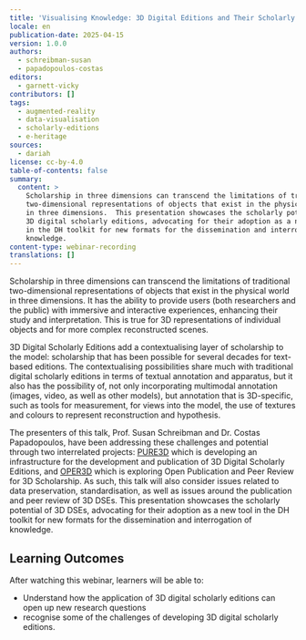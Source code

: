 ```yaml
---
title: 'Visualising Knowledge: 3D Digital Editions and Their Scholarly Potential'
locale: en
publication-date: 2025-04-15
version: 1.0.0
authors:
  - schreibman-susan
  - papadopoulos-costas
editors:
  - garnett-vicky
contributors: []
tags:
  - augmented-reality
  - data-visualisation
  - scholarly-editions
  - e-heritage
sources:
  - dariah
license: cc-by-4.0
table-of-contents: false
summary:
  content: >
    Scholarship in three dimensions can transcend the limitations of traditional
    two-dimensional representations of objects that exist in the physical world
    in three dimensions.  This presentation showcases the scholarly potential of
    3D digital scholarly editions, advocating for their adoption as a new tool
    in the DH toolkit for new formats for the dissemination and interrogation of
    knowledge.
content-type: webinar-recording
translations: []
---
```

Scholarship in three dimensions can transcend the limitations of traditional two-dimensional representations of objects that exist in the physical world in three dimensions. It has the ability to provide users (both researchers and the public) with immersive and interactive experiences, enhancing their study and interpretation. This is true for 3D representations of individual objects and for more complex reconstructed scenes. 

3D Digital Scholarly Editions add a contextualising layer of scholarship to the model: scholarship that has been possible for several decades for text-based editions. The contextualising possibilities share much with traditional digital scholarly editions in terms of textual annotation and apparatus, but it also has the possibility of, not only incorporating multimodal annotation (images, video, as well as other models), but annotation that is 3D-specific, such as tools for measurement, for views into the model, the use of textures and colours to represent reconstruction and hypothesis.

The presenters of this talk, Prof. Susan Schreibman and Dr. Costas Papadopoulos, have been addressing these challenges and potential through two interrelated projects: [PURE3D](https://pure3d.eu/) which is developing an infrastructure for the development and publication of 3D Digital Scholarly Editions, and [OPER3D](https://pure3d.eu/oper3d/) which is exploring Open Publication and Peer Review for 3D Scholarship. As such, this talk will also consider issues related to data preservation, standardisation, as well as issues around the publication and peer review of 3D DSEs. This presentation showcases the scholarly potential of 3D DSEs, advocating for their adoption as a new tool in the DH toolkit for new formats for the dissemination and interrogation of knowledge.

## Learning Outcomes

After watching this webinar, learners will be able to:

* Understand how the application of 3D digital scholarly editions can open up new research questions
* recognise some of the challenges of developing 3D digital scholarly editions.

<VideoCard provider="youtube" id="6_kd4TC_uKc" title="Visualising Knowledge: 3D Digital Editions and Their Scholarly Potential" image="/assets/content/assets/en/resources/hosted/visualising-knowledge-3-d-digital-editions-and-their-scholarly-potential/schreibman-and-papadopoulos-friday-frontiers-thumbnail.png" />
